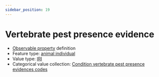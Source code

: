 ```yaml
---
sidebar_position: 19
---
```



# Vertebrate pest presence evidence

- [Observable property](/viewers/dawe-vocabs?uri=https://linked.data.gov.au/def/nrm/adc24cd3-b652-4696-bca0-b881b0111cdb) definition
- Feature type: [animal individual](http://linked.data.gov.au/def/tern-cv/ecb855ed-50e1-4299-8491-861759ef40b7)
- Value type: [IRI](https://w3id.org/tern/ontologies/tern/IRI)
- Categorical value collection: [Condition vertebrate pest presence evidences codes](/viewers/dawe-vocabs?uri=https://linked.data.gov.au/def/nrm/69638c57-1c38-47e1-8bae-c821411c3a30)

<Example
  protocolModule="condition"
  observableProperty="https://linked.data.gov.au/def/nrm/adc24cd3-b652-4696-bca0-b881b0111cdb"
/>
